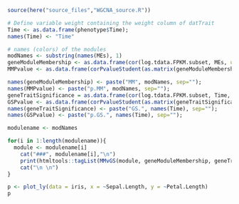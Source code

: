 ```r
source(here("source_files","WGCNA_source.R"))

# Define variable weight containing the weight column of datTrait
Time <- as.data.frame(phenotype$Time);
names(Time) <- "Time"

# names (colors) of the modules
modNames <- substring(names(MEs), 1)
geneModuleMembership <- as.data.frame(cor(log.tdata.FPKM.subset, MEs, use = "p"));
MMPvalue <- as.data.frame(corPvalueStudent(as.matrix(geneModuleMembership), nSamples));

names(geneModuleMembership) <- paste("MM", modNames, sep="");
names(MMPvalue) <- paste("p.MM", modNames, sep="");
geneTraitSignificance = as.data.frame(cor(log.tdata.FPKM.subset, Time, use = "p"));
GSPvalue <- as.data.frame(corPvalueStudent(as.matrix(geneTraitSignificance), nSamples));
names(geneTraitSignificance) <- paste("GS.", names(Time), sep="");
names(GSPvalue) <- paste("p.GS.", names(Time), sep="");                 
```

```r
modulename <- modNames

for(i in 1:length(modulename)){
  module <- modulename[i]
    cat("###", modulename[i],"\n")
    print(htmltools::tagList(MMvGS(module, geneModuleMembership, geneTraitSignificance, MEs)))
    cat("\n \n")
}
```

```r
p <- plot_ly(data = iris, x = ~Sepal.Length, y = ~Petal.Length)
p
```